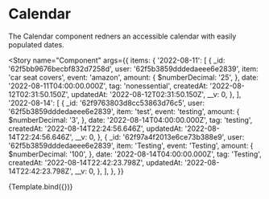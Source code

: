 

<Meta title="components/Calendar" component={Calendar} />

# Calendar

The Calendar component redners an accessible calendar with easily populated dates.


<Story
  name="Component"
  args={{
    items: {
      '2022-08-11': [
        {
          _id: '62f5bb9676becbf832d7258d',
          user: '62f5b3859dddedaeee6e2839',
          item: 'car seat covers',
          event: 'amazon',
          amount: {
            $numberDecimal: '25',
          },
          date: '2022-08-11T04:00:00.000Z',
          tag: 'nonessential',
          createdAt: '2022-08-12T02:31:50.150Z',
          updatedAt: '2022-08-12T02:31:50.150Z',
          __v: 0,
        },
      ],
      '2022-08-14': [
        {
          _id: '62f9763803d8cc53863d76c5',
          user: '62f5b3859dddedaeee6e2839',
          item: 'test',
          event: 'testing',
          amount: {
            $numberDecimal: '3',
          },
          date: '2022-08-14T04:00:00.000Z',
          tag: 'testing',
          createdAt: '2022-08-14T22:24:56.646Z',
          updatedAt: '2022-08-14T22:24:56.646Z',
          __v: 0,
        },
        {
          _id: '62f97a4f2013e6ce73b388e9',
          user: '62f5b3859dddedaeee6e2839',
          item: 'Testing',
          event: 'Testing',
          amount: {
            $numberDecimal: '100',
          },
          date: '2022-08-14T04:00:00.000Z',
          tag: 'Testing',
          createdAt: '2022-08-14T22:42:23.798Z',
          updatedAt: '2022-08-14T22:42:23.798Z',
          __v: 0,
        },
      ],
    },
  }}
>
  {Template.bind({})}
</Story>
